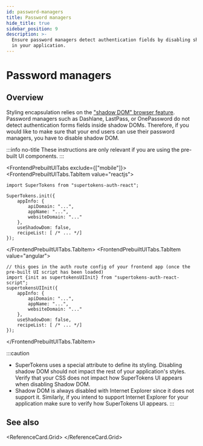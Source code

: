 ```yaml
---
id: password-managers
title: Password managers
hide_title: true
sidebar_position: 9
description: >-
  Ensure password managers detect authentication fields by disabling shadow DOM
  in your application.
---
```



# Password managers 


## Overview 

Styling encapsulation relies on the ["shadow DOM" browser feature](https://developer.mozilla.org/en-US/docs/Web/Web_Components/Using_shadow_DOM).
Password managers such as Dashlane, LastPass, or OnePassword do not detect authentication forms fields inside shadow DOMs.
Therefore, if you would like to make sure that your end users can use their password managers, you have to disable shadow DOM. 

:::info no-title
These instructions are only relevant if you are using the pre-built UI components.
:::

<FrontendPrebuiltUITabs exclude={["mobile"]}>
<FrontendPrebuiltUITabs.TabItem value="reactjs">

```tsx preview="/img/emailpassword/password-manager.png" previewAlt="Demo of a password manager working with prebuilt UI when shadow DOM is not active"
import SuperTokens from "supertokens-auth-react";

SuperTokens.init({
    appInfo: {
        apiDomain: "...",
        appName: "...",
        websiteDomain: "..."
    },
    useShadowDom: false,
    recipeList: [ /* ... */]
});
```

</FrontendPrebuiltUITabs.TabItem>
<FrontendPrebuiltUITabs.TabItem value="angular">

```tsx preview="/img/emailpassword/password-manager.png" previewAlt="Demo of a password manager working with prebuilt UI when shadow DOM is not active"
// this goes in the auth route config of your frontend app (once the pre-built UI script has been loaded)
import {init as supertokensUIInit} from "supertokens-auth-react-script";
supertokensUIInit({
    appInfo: {
        apiDomain: "...",
        appName: "...",
        websiteDomain: "..."
    },
    useShadowDom: false,
    recipeList: [ /* ... */]
});
```

</FrontendPrebuiltUITabs.TabItem>
</FrontendPrebuiltUITabs>



:::caution
- SuperTokens uses a special attribute to define its styling. Disabling shadow DOM should not impact the rest of your application's styles. Verify that your CSS does not impact how SuperTokens UI appears when disabling Shadow DOM.
- Shadow DOM is always disabled with Internet Explorer since it does not support it. Similarly, if you intend to support Internet Explorer for your application make sure to verify how SuperTokens UI appears.
:::



## See also

<ReferenceCard.Grid>
  <ReferenceCard href="/docs/authentication/email-password/password-hashing" label="Password hashing" />
  <ReferenceCard href="/docs/authentication/email-password/password-reset" label="Password reset" />
  <ReferenceCard href="/docs/authentication/email-password/customize-the-sign-in-form" label="Customize the sign in form" />
  <ReferenceCard href="/docs/authentication/email-password/customize-the-sign-up-form" label="Customize the sign up form" />
  <ReferenceCard href="/docs/authentication/email-password/hooks-and-overrides" label="Hooks and overrides" />
</ReferenceCard.Grid>
